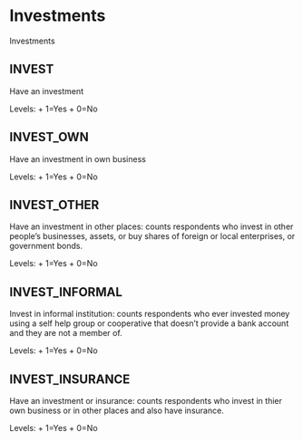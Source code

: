 # Investments

Investments

## INVEST
Have an investment

Levels:
+ 1=Yes
+ 0=No

## INVEST_OWN
Have an investment in own business

Levels:
+ 1=Yes
+ 0=No

## INVEST_OTHER
Have an investment in other places: counts respondents who invest in other people's businesses, assets, or buy shares of foreign or local enterprises, or government bonds. 

Levels:
+ 1=Yes
+ 0=No

## INVEST_INFORMAL
Invest in informal institution: counts respondents who ever invested money using a self help group or cooperative that doesn't provide a bank account and they are not a member of.


Levels:
+ 1=Yes
+ 0=No

## INVEST_INSURANCE
Have an investment or insurance: counts respondents who invest in thier own business or in other places and also have insurance.

Levels:
+ 1=Yes
+ 0=No

 
